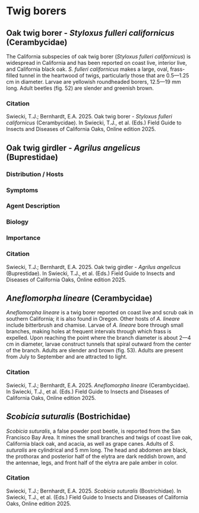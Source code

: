 # Twig borers {#twigborer}

## Oak twig borer - *Styloxus fulleri californicus* (Cerambycidae) {.unnumbered}

The California subspecies of oak twig borer (*Styloxus fulleri californicus*) is widespread in California and has been reported on coast live, interior live, and California black oak.  *S. fulleri californicus* makes a large, oval, frass-filled tunnel in the heartwood of twigs, particularly those that are 0.5—1.25 cm in diameter.  Larvae are yellowish roundheaded borers, 12.5—19 mm long.  Adult beetles (fig. 52) are slender and greenish brown.

### Citation {.unnumbered}

Swiecki, T.J.; Bernhardt, E.A. 2025. Oak twig borer - *Styloxus fulleri californicus* (Cerambycidae). In Swiecki, T.J., et al. (Eds.) Field Guide to Insects and Diseases of California Oaks, Online edition 2025.

## Oak twig girdler - *Agrilus angelicus* (Buprestidae) {.unnumbered}

### Distribution / Hosts {.unnumbered}

### Symptoms {.unnumbered}

### Agent Description {.unnumbered}

### Biology {.unnumbered}

### Importance {.unnumbered}

### Citation {.unnumbered}

Swiecki, T.J.; Bernhardt, E.A. 2025. Oak twig girdler - *Agrilus angelicus* (Buprestidae). In Swiecki, T.J., et al. (Eds.) Field Guide to Insects and Diseases of California Oaks, Online edition 2025.


## *Aneflomorpha lineare* (Cerambycidae) {.unnumbered}

*Aneflomorpha lineare* is a twig borer reported on coast live and scrub oak in southern California; it is also found in Oregon.  Other hosts of *A. lineare* include bitterbrush and chamise.  Larvae of *A. lineare* bore through small branches, making holes at frequent intervals through which frass is expelled.  Upon reaching the point where the branch diameter is about 2—4 cm in diameter, larvae construct tunnels that spiral outward from the center of the branch.  Adults are slender and brown (fig. 53).  Adults are present from July to September and are attracted to light. 

### Citation {.unnumbered}

Swiecki, T.J.; Bernhardt, E.A. 2025. *Aneflomorpha lineare* (Cerambycidae). In Swiecki, T.J., et al. (Eds.) Field Guide to Insects and Diseases of California Oaks, Online edition 2025.

## *Scobicia suturalis* (Bostrichidae) {.unnumbered}

*Scobicia suturalis*, a false powder post beetle, is reported from the San Francisco Bay Area.  It mines the small branches and twigs of coast live oak, California black oak, and acacia, as well as grape canes.  Adults of *S. suturalis* are cylindrical and 5 mm long.  The head and abdomen are black, the prothorax and posterior half of the elytra are dark reddish brown, and the antennae, legs, and front half of the elytra are pale amber in color.

### Citation {.unnumbered}

Swiecki, T.J.; Bernhardt, E.A. 2025. *Scobicia suturalis* (Bostrichidae). In Swiecki, T.J., et al. (Eds.) Field Guide to Insects and Diseases of California Oaks, Online edition 2025.
